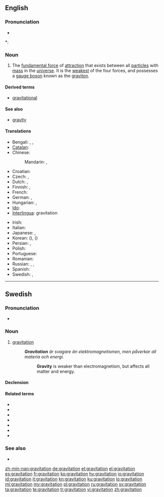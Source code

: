 {{also|Gravitation}}
==English==
{{wikipedia}}

===Pronunciation===
* {{audio|en-us-gravitation.ogg|Audio (US)}}

*: {{rhymes|eɪʃən}}

===Noun===
{{en-noun|-}}

# {{physics}} The [[fundamental force]] of [[attraction]] that exists between all [[particle]]s with [[mass]] in the [[universe]]. It is the [[weakest]] of the four forces, and possesses a [[gauge boson]] known as the [[graviton]].

====Derived terms====
* [[gravitational]]

====See also====
* [[gravity]]

====Translations====
{{trans-top|fundamental force of attraction}}
* Bengali: {{t|bn|অভিকর্ষ|sc=Beng}}, {{t|bn|মহাকর্ষ|sc=Beng}}, {{t|bn|মাধ্যাকর্ষণ|sc=Beng}}
* [[Catalan]]: {{t|ca|gravitació|f}}
* Chinese:
*: Mandarin: {{t|zh|重力|tr=zhònglì|sc=Hani}}, {{t|zh|引力|tr=yǐnlì|sc=Hani}}
* Croatian: {{t-|hr|gravitacija|f|alt=gravitácija}}
* Czech: {{t-|cs|přitažlivost|f}}, {{t-|cs|gravitace|f}}
* Dutch: {{t+|nl|zwaartekracht|f}},  {{t+|nl|gravitatie|f}}
* Finnish: {{t-|fi|painovoima}}, {{t-|fi|gravitaatio}}
* French: {{t+|fr|gravitation|f}}
* German: {{t+|de|Schwerkraft|f}}, {{t+|de|Gravitation|f}}
* Hungarian: {{t+|hu|gravitáció}},  {{t+|hu|tömegvonzás}}
* [[Ido]]: {{t-|io|gravitado|xs=Ido}}
* [[Interlingua]]: gravitation
{{trans-mid}}
* Irish: {{t|ga|imtharraingt|f}}
* Italian: {{t+|it|gravitazione|f}}
* Japanese: {{t-|ja|引力|tr=いんりょく, inryoku}}, {{t|ja|重力|tr=じゅうりょく, jūryoku|sc=Jpan}}
* Korean: {{t|ko|인력|tr=inryeok|sc=Kore}} ({{t|ko|引力|sc=Kore}}), {{t|ko|중력|tr=jungryeok|sc=Kore}} ({{t|ko|重力|sc=Kore}})
* Persian: {{t|fa|گرانش|sc=fa-Arab}}, {{t|fa|جاذبه|sc=fa-Arab}}
* Polish: {{t+|pl|grawitacja|f}}
* Portuguese: {{t+|pt|gravitação|f}}
* Romanian: {{t-|ro|gravitație|f}}
* Russian: {{t|ru|гравитация|f|sc=Cyrl|tr=gravitácija}}, {{t|ru|тяготение|n|sc=Cyrl|tr=tjagoténije}}, {{t|ru|притяжение|n|tr=pritjažénije|sc=Cyrl}}
* Spanish: {{t+|es|gravitación|f}}
* Swedish: {{t+|sv|gravitation|c}}, {{t+|sv|tyngdkraft|c}}
{{trans-bottom}}

----

==Swedish==

===Pronunciation===
* {{IPA|/ɡravɪtaˈɧuːn/|lang=sv}}

===Noun===
{{sv-noun|g=c}}

# {{context|physics|lang=sv}} [[#English|gravitation]]
#: '''''Gravitation''' är svagare än elektromagnetismen, men påverkar all materia och energi.''
#:: '''Gravity''' is weaker than electromagnetism, but affects all matter and energy.

====Declension====
{{sv-noun-unc-irreg-c|2=gravitationen}}

====Related terms====
* {{l|sv|gravitationell}}
* {{l|sv|gravitationsfält}}
* {{l|sv|gravitationslins}}
* {{l|sv|gravitationsstrålning}}
* {{l|sv|gravitationsvåg}}
* {{l|sv|gravitera}}
* {{l|sv|graviton}}

===See also===
* {{list|sv|fundamental interactions}}

[[zh-min-nan:gravitation]]
[[de:gravitation]]
[[et:gravitation]]
[[el:gravitation]]
[[es:gravitation]]
[[fr:gravitation]]
[[ko:gravitation]]
[[hy:gravitation]]
[[io:gravitation]]
[[id:gravitation]]
[[it:gravitation]]
[[kn:gravitation]]
[[ku:gravitation]]
[[lo:gravitation]]
[[ml:gravitation]]
[[my:gravitation]]
[[pl:gravitation]]
[[ru:gravitation]]
[[sv:gravitation]]
[[ta:gravitation]]
[[te:gravitation]]
[[tr:gravitation]]
[[vi:gravitation]]
[[zh:gravitation]]